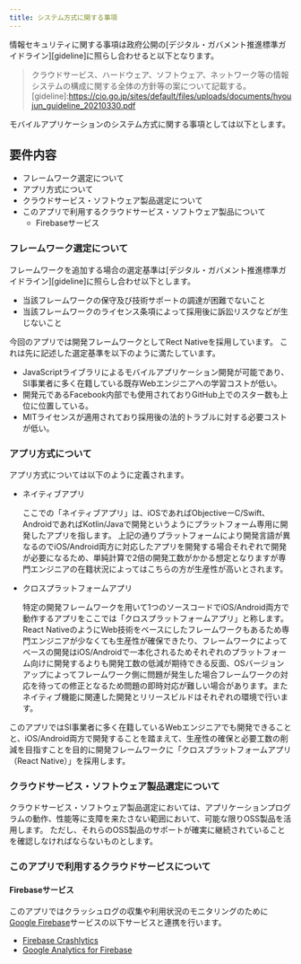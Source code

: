```yaml
---
title: システム方式に関する事項
---
```


情報セキュリティに関する事項は政府公開の[デジタル・ガバメント推進標準ガイドライン][gideline]に照らし合わせると以下となります。
>クラウドサービス、ハードウェア、ソフトウェア、ネットワーク等の情報システムの構成に関する全体の方針等の案について記載する。
[gideline]:<https://cio.go.jp/sites/default/files/uploads/documents/hyoujun_guideline_20210330.pdf>

モバイルアプリケーションのシステム方式に関する事項としては以下とします。

## 要件内容

- フレームワーク選定について
- アプリ方式について
- クラウドサービス・ソフトウェア製品選定について
- このアプリで利用するクラウドサービス・ソフトウェア製品について
    - Firebaseサービス

### フレームワーク選定について

フレームワークを追加する場合の選定基準は[デジタル・ガバメント推進標準ガイドライン][gideline]に照らし合わせ以下とします。

  - 当該フレームワークの保守及び技術サポートの調達が困難でないこと
  - 当該フレームワークのライセンス条項によって採用後に訴訟リスクなどが生じないこと

今回のアプリでは開発フレームワークとしてRect Nativeを採用しています。
これは先に記述した選定基準を以下のように満たしています。

- JavaScriptライブラリによるモバイルアプリケーション開発が可能であり、SI事業者に多く在籍している既存Webエンジニアへの学習コストが低い。
- 開発元であるFacebook内部でも使用されておりGitHub上でのスター数も上位に位置している。
- MITライセンスが適用されており採用後の法的トラブルに対する必要コストが低い。

### アプリ方式について

アプリ方式については以下のように定義されます。

- ネイティブアプリ

    ここでの「ネイティブアプリ」は、iOSであればObjectiveーC/Swift、AndroidであればKotlin/Javaで開発というようにプラットフォーム専用に開発したアプリを指します。
    上記の通りプラットフォームにより開発言語が異なるのでiOS/Android両方に対応したアプリを開発する場合それぞれで開発が必要になるため、単純計算で2倍の開発工数がかかる想定となりますが専門エンジニアの在籍状況によってはこちらの方が生産性が高いとされます。

- クロスプラットフォームアプリ

    特定の開発フレームワークを用いて1つのソースコードでiOS/Android両方で動作するアプリをここでは「クロスプラットフォームアプリ」と称します。  
    React NativeのようにWeb技術をベースにしたフレームワークもあるため専門エンジニアが少なくても生産性が確保できたり、フレームワークによってベースの開発はiOS/Androidで一本化されるためそれぞれのプラットフォーム向けに開発するよりも開発工数の低減が期待できる反面、OSバージョンアップによってフレームワーク側に問題が発生した場合フレームワークの対応を待っての修正となるため問題の即時対応が難しい場合があります。またネイティブ機能に関連した開発とリリースビルドはそれぞれの環境で行います。

このアプリではSI事業者に多く在籍しているWebエンジニアでも開発できることと、iOS/Android両方で開発することを踏まえて、生産性の確保と必要工数の削減を目指すことを目的に開発フレームワークに「クロスプラットフォームアプリ（React Native）」を採用します。

### クラウドサービス・ソフトウェア製品選定について

クラウドサービス・ソフトウェア製品選定においては、アプリケーションプログラムの動作、性能等に支障を来たさない範囲において、可能な限りOSS製品を活用します。
ただし、それらのOSS製品のサポートが確実に継続されていることを確認しなければならないものとします。

### このアプリで利用するクラウドサービスについて

#### Firebaseサービス

このアプリではクラッシュログの収集や利用状況のモニタリングのために[Google Firebase][firebase]サービスの以下サービスと連携を行います。

- [Firebase Crashlytics][Crashlytics]
- [Google Analytics for Firebase][Analytics]

[firebase]:https://firebase.google.com/?hl=ja
[Crashlytics]:https://firebase.google.com/products/crashlytics?hl=ja
[Analytics]:https://firebase.google.com/products/analytics?hl=ja
